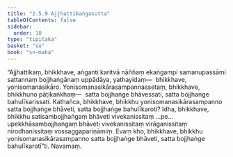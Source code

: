 ```yaml
---
title: "2.5.9 Ajjhattikaṅgasutta"
tableOfContents: false
sidebar:
  order: 10
type: "tipitaka"
basket: "su"
book: "sn-maha"
---
```



<DynamicBreadcrumb />

<Division number="230" book="sn-maha">

<Paragraph number="548" book="sn-maha">
“Ajjhattikaṃ, bhikkhave, aṅganti karitvā nāññaṃ ekaṅgampi samanupassāmi sattannaṃ bojjhaṅgānaṃ uppādāya, yathayidaṃ—  bhikkhave, yonisomanasikāro. Yonisomanasikārasampannassetaṃ, bhikkhave, bhikkhuno pāṭikaṅkhaṃ—  satta bojjhaṅge bhāvessati, satta bojjhaṅge bahulīkarissati. Kathañca, bhikkhave, bhikkhu yonisomanasikārasampanno satta bojjhaṅge bhāveti, satta bojjhaṅge bahulīkaroti? Idha, bhikkhave, bhikkhu satisambojjhaṅgaṃ bhāveti vivekanissitaṃ …pe…  upekkhāsambojjhaṅgaṃ bhāveti vivekanissitaṃ virāganissitaṃ nirodhanissitaṃ vossaggapariṇāmiṃ. Evaṃ kho, bhikkhave, bhikkhu yonisomanasikārasampanno satta bojjhaṅge bhāveti, satta bojjhaṅge bahulīkarotī”ti.

</Paragraph>
</Division>

<Paragraph number="549" type="center" book="sn-maha">
Navamaṃ.
</Paragraph>